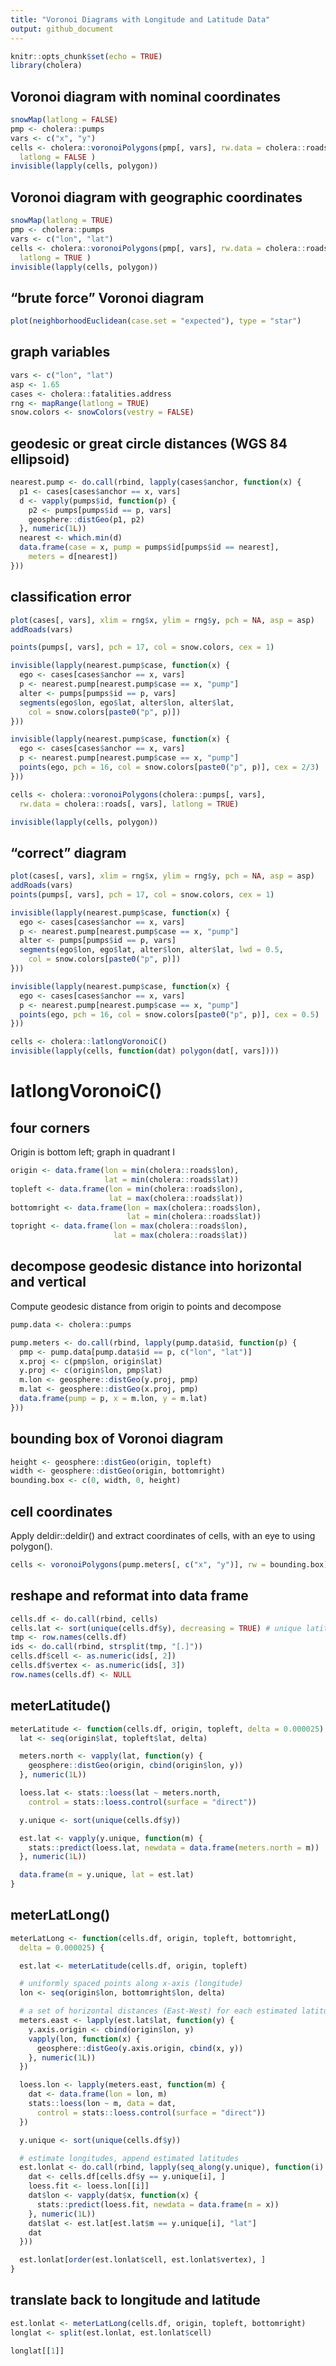 ```yaml
---
title: "Voronoi Diagrams with Longitude and Latitude Data"
output: github_document
---
```


```r
knitr::opts_chunk$set(echo = TRUE)
library(cholera)
```

## Voronoi diagram with nominal coordinates

```r
snowMap(latlong = FALSE)
pmp <- cholera::pumps
vars <- c("x", "y")
cells <- cholera::voronoiPolygons(pmp[, vars], rw.data = cholera::roads[, vars],
  latlong = FALSE )
invisible(lapply(cells, polygon))
```

## Voronoi diagram with geographic coordinates

```r
snowMap(latlong = TRUE)
pmp <- cholera::pumps
vars <- c("lon", "lat")
cells <- cholera::voronoiPolygons(pmp[, vars], rw.data = cholera::roads[, vars],
  latlong = TRUE )
invisible(lapply(cells, polygon))
```

## "brute force" Voronoi diagram

```r
plot(neighborhoodEuclidean(case.set = "expected"), type = "star")
```

## graph variables

```r
vars <- c("lon", "lat")
asp <- 1.65
cases <- cholera::fatalities.address
rng <- mapRange(latlong = TRUE)
snow.colors <- snowColors(vestry = FALSE)
```

## geodesic or great circle distances (WGS 84 ellipsoid)

```r
nearest.pump <- do.call(rbind, lapply(cases$anchor, function(x) {
  p1 <- cases[cases$anchor == x, vars]
  d <- vapply(pumps$id, function(p) {
    p2 <- pumps[pumps$id == p, vars]
    geosphere::distGeo(p1, p2)
  }, numeric(1L))
  nearest <- which.min(d)
  data.frame(case = x, pump = pumps$id[pumps$id == nearest],
    meters = d[nearest])
}))
```

## classification error

```r
plot(cases[, vars], xlim = rng$x, ylim = rng$y, pch = NA, asp = asp)
addRoads(vars)

points(pumps[, vars], pch = 17, col = snow.colors, cex = 1)

invisible(lapply(nearest.pump$case, function(x) {
  ego <- cases[cases$anchor == x, vars]
  p <- nearest.pump[nearest.pump$case == x, "pump"]
  alter <- pumps[pumps$id == p, vars]
  segments(ego$lon, ego$lat, alter$lon, alter$lat,
    col = snow.colors[paste0("p", p)])
}))

invisible(lapply(nearest.pump$case, function(x) {
  ego <- cases[cases$anchor == x, vars]
  p <- nearest.pump[nearest.pump$case == x, "pump"]
  points(ego, pch = 16, col = snow.colors[paste0("p", p)], cex = 2/3)
}))

cells <- cholera::voronoiPolygons(cholera::pumps[, vars],
  rw.data = cholera::roads[, vars], latlong = TRUE)

invisible(lapply(cells, polygon))
```

## "correct" diagram

```r
plot(cases[, vars], xlim = rng$x, ylim = rng$y, pch = NA, asp = asp)
addRoads(vars)
points(pumps[, vars], pch = 17, col = snow.colors, cex = 1)

invisible(lapply(nearest.pump$case, function(x) {
  ego <- cases[cases$anchor == x, vars]
  p <- nearest.pump[nearest.pump$case == x, "pump"]
  alter <- pumps[pumps$id == p, vars]
  segments(ego$lon, ego$lat, alter$lon, alter$lat, lwd = 0.5,
    col = snow.colors[paste0("p", p)])
}))

invisible(lapply(nearest.pump$case, function(x) {
  ego <- cases[cases$anchor == x, vars]
  p <- nearest.pump[nearest.pump$case == x, "pump"]
  points(ego, pch = 16, col = snow.colors[paste0("p", p)], cex = 0.5)
}))

cells <- cholera::latlongVoronoiC()
invisible(lapply(cells, function(dat) polygon(dat[, vars])))
```

# latlongVoronoiC()

## four corners

Origin is bottom left; graph in quadrant I

```r
origin <- data.frame(lon = min(cholera::roads$lon),
                     lat = min(cholera::roads$lat))
topleft <- data.frame(lon = min(cholera::roads$lon),
                      lat = max(cholera::roads$lat))
bottomright <- data.frame(lon = max(cholera::roads$lon),
                          lat = min(cholera::roads$lat))
topright <- data.frame(lon = max(cholera::roads$lon),
                       lat = max(cholera::roads$lat))
```

## decompose geodesic distance into horizontal and vertical

Compute geodesic distance from origin to points and decompose

```r
pump.data <- cholera::pumps

pump.meters <- do.call(rbind, lapply(pump.data$id, function(p) {
  pmp <- pump.data[pump.data$id == p, c("lon", "lat")]
  x.proj <- c(pmp$lon, origin$lat)
  y.proj <- c(origin$lon, pmp$lat)
  m.lon <- geosphere::distGeo(y.proj, pmp)
  m.lat <- geosphere::distGeo(x.proj, pmp)
  data.frame(pump = p, x = m.lon, y = m.lat)
}))
```

## bounding box of Voronoi diagram

```r
height <- geosphere::distGeo(origin, topleft)
width <- geosphere::distGeo(origin, bottomright)
bounding.box <- c(0, width, 0, height)
```

## cell coordinates

Apply deldir::deldir() and extract coordinates of cells, with an eye to using polygon().

```r
cells <- voronoiPolygons(pump.meters[, c("x", "y")], rw = bounding.box)
```

## reshape and reformat into data frame

```r
cells.df <- do.call(rbind, cells)
cells.lat <- sort(unique(cells.df$y), decreasing = TRUE) # unique latitudes
tmp <- row.names(cells.df)
ids <- do.call(rbind, strsplit(tmp, "[.]"))
cells.df$cell <- as.numeric(ids[, 2])
cells.df$vertex <- as.numeric(ids[, 3])
row.names(cells.df) <- NULL
```

## meterLatitude()

```r
meterLatitude <- function(cells.df, origin, topleft, delta = 0.000025) {
  lat <- seq(origin$lat, topleft$lat, delta)

  meters.north <- vapply(lat, function(y) {
    geosphere::distGeo(origin, cbind(origin$lon, y))
  }, numeric(1L))

  loess.lat <- stats::loess(lat ~ meters.north,
    control = stats::loess.control(surface = "direct"))

  y.unique <- sort(unique(cells.df$y))

  est.lat <- vapply(y.unique, function(m) {
    stats::predict(loess.lat, newdata = data.frame(meters.north = m))
  }, numeric(1L))

  data.frame(m = y.unique, lat = est.lat)
}
```

## meterLatLong()

```r
meterLatLong <- function(cells.df, origin, topleft, bottomright,
  delta = 0.000025) {

  est.lat <- meterLatitude(cells.df, origin, topleft)

  # uniformly spaced points along x-axis (longitude)
  lon <- seq(origin$lon, bottomright$lon, delta)

  # a set of horizontal distances (East-West) for each estimated latitude
  meters.east <- lapply(est.lat$lat, function(y) {
    y.axis.origin <- cbind(origin$lon, y)
    vapply(lon, function(x) {
      geosphere::distGeo(y.axis.origin, cbind(x, y))
    }, numeric(1L))
  })

  loess.lon <- lapply(meters.east, function(m) {
    dat <- data.frame(lon = lon, m)
    stats::loess(lon ~ m, data = dat,
      control = stats::loess.control(surface = "direct"))
  })

  y.unique <- sort(unique(cells.df$y))

  # estimate longitudes, append estimated latitudes
  est.lonlat <- do.call(rbind, lapply(seq_along(y.unique), function(i) {
    dat <- cells.df[cells.df$y == y.unique[i], ]
    loess.fit <- loess.lon[[i]]
    dat$lon <- vapply(dat$x, function(x) {
      stats::predict(loess.fit, newdata = data.frame(m = x))
    }, numeric(1L))
    dat$lat <- est.lat[est.lat$m == y.unique[i], "lat"]
    dat
  }))

  est.lonlat[order(est.lonlat$cell, est.lonlat$vertex), ]
}
```

## translate back to longitude and latitude

```r
est.lonlat <- meterLatLong(cells.df, origin, topleft, bottomright)
longlat <- split(est.lonlat, est.lonlat$cell)
```

```r
longlat[[1]]
```
